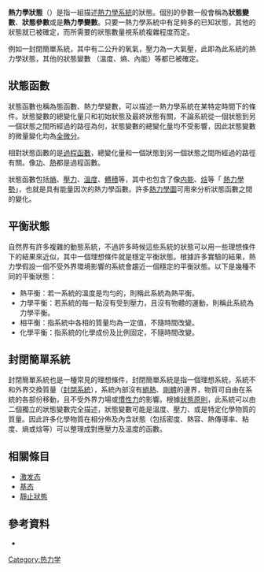 {{NoteTA
|G1=Physics
}}
{{熱力學}}
'''熱力學狀態'''（{{lang-en|Thermodynamic state}}）是指一組描述[[熱力學系統|熱力學系統]]的狀態。個別的參數一般會稱為'''狀態變數'''、'''狀態參數'''或是'''熱力學變數'''。只要一熱力學系統中有足夠多的已知狀態，其他的狀態就已被確定，而所需要的狀態數量視系統複雜程度而定。

例如一封閉簡單系統，其中有二公升的氧氣，壓力為一大氣壓，此即為此系統的熱力學狀態，其他的狀態變數
（溫度、熵、內能）等都已被確定。

==狀態函數==
{{Main|狀態函數}}

狀態函數也稱為態函數、熱力學變數，可以描述一熱力學系統在某特定時間下的條件。狀態變數的總變化量只和初始狀態及最終狀態有關，不論系統從一個狀態到另一個狀態之間所經過的路徑為何，狀態變數的總變化量均不受影響，因此狀態變數的微量變化均為[[全微分|全微分]]。

相對狀態函數的是[[過程函數|過程函數]]，總變化量和一個狀態到另一個狀態之間所經過的路徑有關。像[[功_(熱力學)|功]]、[[熱|熱]]都是過程函數。

狀態函數包括[[熵|熵]]、[[壓力|壓力]]、[[熱力學溫度|溫度]]、[[體積_(熱力學)|體積]]等，其中也包含了像[[内能|内能]]、[[焓|焓]]等「 [[熱力學勢|熱力學勢]]」，也就是具有能量因次的熱力學函數。許多[[熱力學圖|熱力學圖]]可用來分析狀態函數之間的變化。

==平衡狀態==
自然界有許多複雜的動態系統，不過許多時候這些系統的狀態可以用一些理想條件下的結果來近似，其中一個理想條件就是穩定平衡狀態。根據許多實驗的結果，熱力學假設一個不受外界環境影響的系統會趨近一個穩定的平衡狀態。以下是幾種不同的平衡狀態：
*熱平衡：若一系統的溫度是均勻的，則稱此系統為熱平衡。
*力學平衡：若系統的每一點沒有受到壓力，且沒有物體的運動，則稱此系統為力學平衡。
*相平衡：指系統中各相的質量均為一定值，不隨時間改變。
*化學平衡：指系統的化學成份及比例固定，不隨時間改變。

==封閉簡單系統==
封閉簡單系統也是一種常見的理想條件，封閉簡單系統是指一個理想系統，系統不和外界交換質量（[[封閉系統|封閉系統]]），系統內部沒有[[絕熱|絕熱]]、[[剛體|剛體]]的邊界，物質可自由在系統的各部份移動，且不受外界力場或[[慣性力|慣性力]]的影響。根據[[狀態原則|狀態原則]]，此系統可以由二個獨立的狀態變數完全描述，狀態變數可能是溫度、壓力、或是特定化學物質的質量。因此許多化學物質在相分佈及內含狀態（包括密度、熱容、熱傳導率、粘度、熵或焓等）可以整理成對應壓力及溫度的函數。

== 相關條目 ==
*[[激发态|激发态]]
*[[基态|基态]]
*[[靜止狀態|靜止狀態]]

== 參考資料 ==
{{reflist}}
*{{cite book |last=Modell|first=Michael|coauthors=Robert C. Reid|title=Thermodynamics and Its Applications |url=https://archive.org/details/thermodynamicsit00mode|publisher=Prentice-Hall|location=Englewood Cliffs, NJ |year=1974 |isbn=0-13-914861-2}}


[[Category:热力学|Category:热力学]]